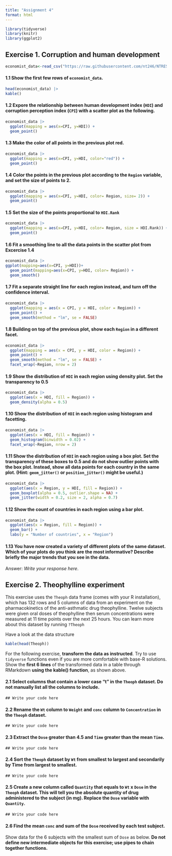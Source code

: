 ```yaml
---
title: "Assignment 4"
format: html
---
```


```r
library(tidyverse) 
library(knitr)
library(ggplot2)
```

## Exercise 1. Corruption and human development

```r
economist_data<-read_csv("https://raw.githubusercontent.com/nt246/NTRES-6100-data-science/master/datasets/EconomistData.csv")
```

#### **1.1 Show the first few rows of `economist_data`.**

```r
head(economist_data) |>  
kable()
```

#### **1.2 Expore the relationship between human development index (`HDI`) and corruption perception index (`CPI`) with a scatter plot as the following.**
```r
economist_data |> 
  ggplot(mapping = aes(x=CPI, y=HDI)) + 
  geom_point()
```
#### **1.3 Make the color of all points in the previous plot red.**

```r
economist_data |> 
  ggplot(mapping = aes(x=CPI, y=HDI, color="red")) + 
  geom_point()
```

#### **1.4 Color the points in the previous plot according to the `Region` variable, and set the size of points to 2.**

```r
economist_data |> 
  ggplot(mapping = aes(x=CPI, y=HDI, color= Region, size= 2)) + 
  geom_point()
```

#### **1.5 Set the size of the points proportional to `HDI.Rank`**

```r
economist_data |> 
  ggplot(mapping = aes(x=CPI, y=HDI, color= Region, size = HDI.Rank)) + 
  geom_point()
```

#### **1.6 Fit a smoothing line to all the data points in the scatter plot from Excercise 1.4**

```r
economist_data |>
ggplot(mapping=aes(x=CPI, y=HDI))+
  geom_point(mapping=aes(x=CPI, y=HDI, color= Region)) +
  geom_smooth()
```


#### **1.7 Fit a separate straight line for each region instead, and turn off the confidence interval.**
```r
economist_data |>
  ggplot(mapping = aes(x = CPI, y = HDI, color = Region)) +
  geom_point() +
  geom_smooth(method = "lm", se = FALSE)
```
#### **1.8 Building on top of the previous plot, show each `Region` in a different facet.**

```r
economist_data |>
  ggplot(mapping = aes(x = CPI, y = HDI, color = Region)) +
  geom_point() +
  geom_smooth(method = "lm", se = FALSE) +
  facet_wrap(~Region, nrow = 2)
```

#### **1.9 Show the distribution of `HDI` in each region using density plot. Set the transparency to 0.5**

```r
economist_data |>
  ggplot(aes(x = HDI, fill = Region)) +
  geom_density(alpha = 0.5)
```

#### **1.10 Show the distribution of `HDI` in each region using histogram and facetting.**

```r
economist_data |>
  ggplot(aes(x = HDI, fill = Region)) +
  geom_histogram(binwidth = 0.02) +
  facet_wrap(~Region, nrow = 2)
```

#### **1.11 Show the distribution of `HDI` in each region using a box plot. Set the transparency of these boxes to 0.5 and do not show outlier points with the box plot. Instead, show all data points for each country in the same plot. (Hint: `geom_jitter()` or `position_jitter()` might be useful.)**

```r
economist_data |>
  ggplot(aes(x = Region, y = HDI, fill = Region)) +
  geom_boxplot(alpha = 0.5, outlier.shape = NA) +
  geom_jitter(width = 0.2, size = 2, alpha = 0.7)
```

#### **1.12 Show the count of countries in each region using a bar plot.**

```r
economist_data |>
  ggplot(aes(x = Region, fill = Region)) +
  geom_bar() +
  labs(y = "Number of countries", x = "Region")
```

#### **1.13 You have now created a variety of different plots of the same dataset. Which of your plots do you think are the most informative? Describe briefly the major trends that you see in the data.**

Answer: *Write your response here*.

## **Exercise 2. Theophylline experiment**

This exercise uses the `Theoph` data frame (comes with your R installation), which has 132 rows and 5 columns of data from an experiment on the pharmacokinetics of the anti-asthmatic drug theophylline. Twelve subjects were given oral doses of theophylline then serum concentrations were measured at 11 time points over the next 25 hours. You can learn more about this dataset by running `?Theoph`

Have a look at the data structure

```r
kable(head(Theoph))
```

For the following exercise, **transform the data as instructed**. Try to use `tidyverse` functions even if you are more comfortable with base-R solutions. Show the **first 6 lines** of the transformed data in a table through RMarkdown **using the kable() function**, as shown above.

#### **2.1 Select columns that contain a lower case “t” in the `Theoph` dataset. Do not manually list all the columns to include.**

```         
## Write your code here
```

#### **2.2 Rename the `Wt` column to `Weight` and `conc` column to `Concentration` in the `Theoph` dataset.**

```         
## Write your code here
```

#### **2.3 Extract the `Dose` greater than 4.5 and `Time` greater than the mean `Time`.**

```         
## Write your code here
```

#### **2.4 Sort the `Theoph` dataset by `Wt` from smallest to largest and secondarily by Time from largest to smallest.**

```         
## Write your code here
```

#### **2.5 Create a new column called `Quantity` that equals to `Wt` x `Dose` in the `Theoph` dataset. This will tell you the absolute quantity of drug administered to the subject (in mg). Replace the `Dose` variable with `Quantity`.**

```         
## Write your code here
```

#### **2.6 Find the mean `conc` and sum of the `Dose` received by each test subject.**

Show data for the 6 subjects with the smallest sum of `Dose` as below. **Do not define new intermediate objects for this exercise; use pipes to chain together functions.**
